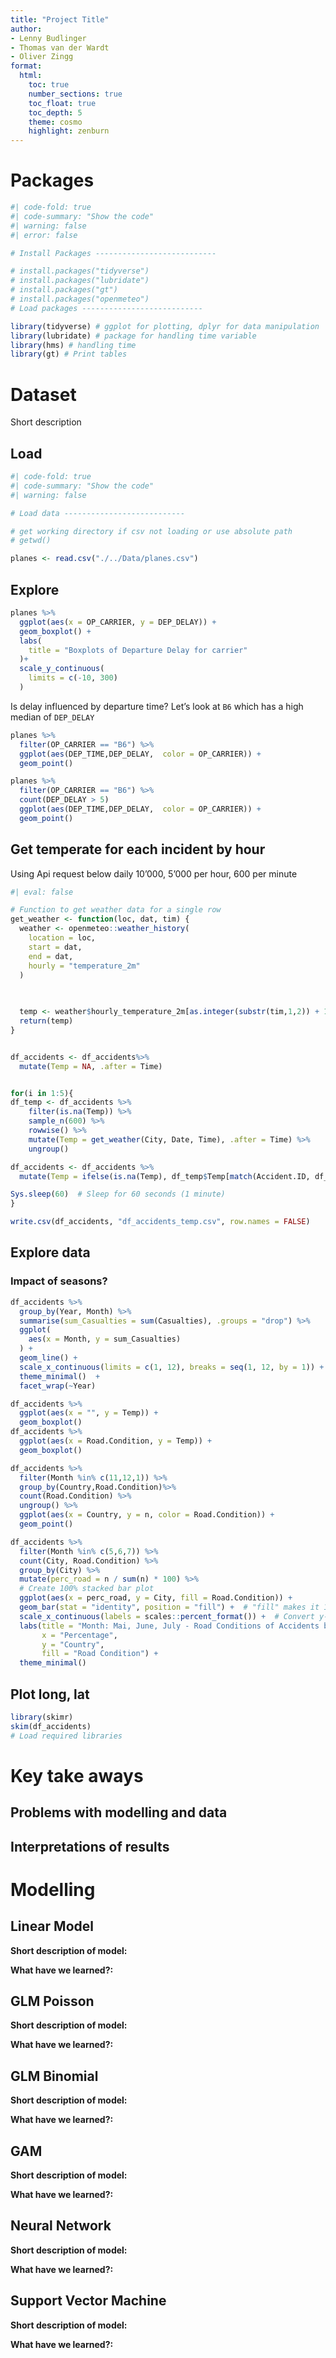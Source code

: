 ```yaml
---
title: "Project Title"
author: 
- Lenny Budlinger
- Thomas van der Wardt 
- Oliver Zingg
format:
  html:
    toc: true
    number_sections: true
    toc_float: true
    toc_depth: 5
    theme: cosmo
    highlight: zenburn
---
```


# Packages

```r
#| code-fold: true
#| code-summary: "Show the code"
#| warning: false
#| error: false

# Install Packages ---------------------------

# install.packages("tidyverse")
# install.packages("lubridate")
# install.packages("gt")
# install.packages("openmeteo")
# Load packages ---------------------------

library(tidyverse) # ggplot for plotting, dplyr for data manipulation
library(lubridate) # package for handling time variable
library(hms) # handling time
library(gt) # Print tables

```

# Dataset

Short description

## Load

```r
#| code-fold: true
#| code-summary: "Show the code"
#| warning: false

# Load data ---------------------------

# get working directory if csv not loading or use absolute path
# getwd() 

planes <- read.csv("./../Data/planes.csv")

```



## Explore


```r
planes %>% 
  ggplot(aes(x = OP_CARRIER, y = DEP_DELAY)) + 
  geom_boxplot() +
  labs(
    title = "Boxplots of Departure Delay for carrier"
  )+
  scale_y_continuous(
    limits = c(-10, 300)
  )

```


Is delay influenced by departure time? Let's look at `B6` which has a high median of `DEP_DELAY`

```r
planes %>% 
  filter(OP_CARRIER == "B6") %>% 
  ggplot(aes(DEP_TIME,DEP_DELAY,  color = OP_CARRIER)) + 
  geom_point()
```

```r
planes %>% 
  filter(OP_CARRIER == "B6") %>% 
  count(DEP_DELAY > 5)
  ggplot(aes(DEP_TIME,DEP_DELAY,  color = OP_CARRIER)) + 
  geom_point()
```

## Get temperate for each incident by hour
Using Api request below daily 10'000, 5'000 per hour, 600 per minute

```r
#| eval: false

# Function to get weather data for a single row
get_weather <- function(loc, dat, tim) {
  weather <- openmeteo::weather_history(
    location = loc,
    start = dat,
    end = dat,
    hourly = "temperature_2m"
  )
  

  
  temp <- weather$hourly_temperature_2m[as.integer(substr(tim,1,2)) + 1] # starts at 0 so we add 1 to get correct row in weather table
  return(temp)
}


df_accidents <- df_accidents%>%
  mutate(Temp = NA, .after = Time)


for(i in 1:5){
df_temp <- df_accidents %>% 
    filter(is.na(Temp)) %>%
    sample_n(600) %>%
    rowwise() %>%
    mutate(Temp = get_weather(City, Date, Time), .after = Time) %>%
    ungroup()

df_accidents <- df_accidents %>%
  mutate(Temp = ifelse(is.na(Temp), df_temp$Temp[match(Accident.ID, df_temp$Accident.ID)], Temp))

Sys.sleep(60)  # Sleep for 60 seconds (1 minute)
}

write.csv(df_accidents, "df_accidents_temp.csv", row.names = FALSE)
```



## Explore data

### Impact of seasons?

```r
df_accidents %>% 
  group_by(Year, Month) %>%
  summarise(sum_Casualties = sum(Casualties), .groups = "drop") %>% 
  ggplot(
    aes(x = Month, y = sum_Casualties)
  ) + 
  geom_line() + 
  scale_x_continuous(limits = c(1, 12), breaks = seq(1, 12, by = 1)) +  # Custom ticks
  theme_minimal()  +
  facet_wrap(~Year) 
```

```r
df_accidents %>% 
  ggplot(aes(x = "", y = Temp)) + 
  geom_boxplot()
df_accidents %>% 
  ggplot(aes(x = Road.Condition, y = Temp)) + 
  geom_boxplot()
```


```r
df_accidents %>% 
  filter(Month %in% c(11,12,1)) %>%
  group_by(Country,Road.Condition)%>%
  count(Road.Condition) %>% 
  ungroup() %>%
  ggplot(aes(x = Country, y = n, color = Road.Condition)) + 
  geom_point() 
```
```r
df_accidents %>% 
  filter(Month %in% c(5,6,7)) %>%
  count(City, Road.Condition) %>% 
  group_by(City) %>% 
  mutate(perc_road = n / sum(n) * 100) %>% 
  # Create 100% stacked bar plot
  ggplot(aes(x = perc_road, y = City, fill = Road.Condition)) +
  geom_bar(stat = "identity", position = "fill") +  # "fill" makes it 100% stacked
  scale_x_continuous(labels = scales::percent_format()) +  # Convert y-axis to percentage
  labs(title = "Month: Mai, June, July - Road Conditions of Accidents by Country",
       x = "Percentage",
       y = "Country",
       fill = "Road Condition") +
  theme_minimal()

```

## Plot long, lat

```r
library(skimr)
skim(df_accidents)
# Load required libraries

```



# Key take aways

## Problems with modelling and data

## Interpretations of results

# Modelling

## Linear Model

**Short description of model:**

**What have we learned?:**

## GLM Poisson

**Short description of model:**

**What have we learned?:**

## GLM Binomial

**Short description of model:**

**What have we learned?:**

## GAM

**Short description of model:**

**What have we learned?:**

## Neural Network

**Short description of model:**

**What have we learned?:**

## Support Vector Machine

**Short description of model:**

**What have we learned?:**

